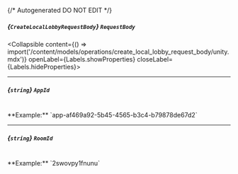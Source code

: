 {/* Autogenerated DO NOT EDIT  */}

##### *{`CreateLocalLobbyRequestBody`}* `RequestBody`
<Collapsible content={() => import('/content/models/operations/create_local_lobby_request_body/unity.mdx')} openLabel={Labels.showProperties} closeLabel={Labels.hideProperties}>
</Collapsible>

---
##### *{`string`}* `AppId`
<br/>
**Example:** `app-af469a92-5b45-4565-b3c4-b79878de67d2`

---
##### *{`string`}* `RoomId`
<br/>
**Example:** `2swovpy1fnunu`


